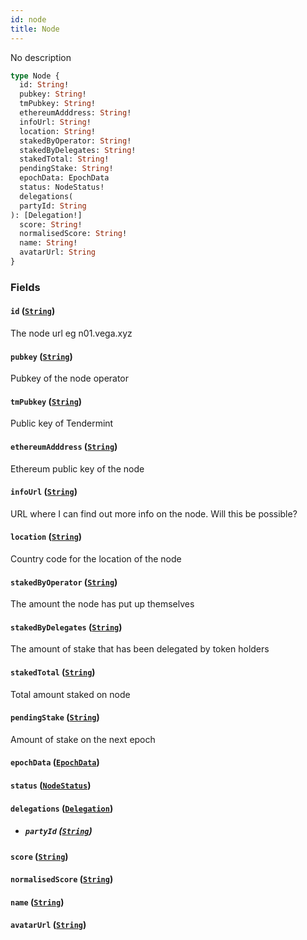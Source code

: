 ```yaml
---
id: node
title: Node
---
```



No description


```graphql
type Node {
  id: String!
  pubkey: String!
  tmPubkey: String!
  ethereumAdddress: String!
  infoUrl: String!
  location: String!
  stakedByOperator: String!
  stakedByDelegates: String!
  stakedTotal: String!
  pendingStake: String!
  epochData: EpochData
  status: NodeStatus!
  delegations(
  partyId: String
): [Delegation!]
  score: String!
  normalisedScore: String!
  name: String!
  avatarUrl: String
}
```


### Fields

#### `id` ([`String`](/docs/graphql/scalars/string))

The node url eg n01.vega.xyz


#### `pubkey` ([`String`](/docs/graphql/scalars/string))

Pubkey of the node operator


#### `tmPubkey` ([`String`](/docs/graphql/scalars/string))

Public key of Tendermint


#### `ethereumAdddress` ([`String`](/docs/graphql/scalars/string))

Ethereum public key of the node


#### `infoUrl` ([`String`](/docs/graphql/scalars/string))

URL where I can find out more info on the node. Will this be possible?


#### `location` ([`String`](/docs/graphql/scalars/string))

Country code for the location of the node


#### `stakedByOperator` ([`String`](/docs/graphql/scalars/string))

The amount the node has put up themselves


#### `stakedByDelegates` ([`String`](/docs/graphql/scalars/string))

The amount of stake that has been delegated by token holders


#### `stakedTotal` ([`String`](/docs/graphql/scalars/string))

Total amount staked on node


#### `pendingStake` ([`String`](/docs/graphql/scalars/string))

Amount of stake on the next epoch


#### `epochData` ([`EpochData`](/docs/graphql/objects/epoch-data))




#### `status` ([`NodeStatus`](/docs/graphql/enums/node-status))




#### `delegations` ([`Delegation`](/docs/graphql/objects/delegation))


- ##### `partyId` ([`String`](/docs/graphql/scalars/string))




#### `score` ([`String`](/docs/graphql/scalars/string))




#### `normalisedScore` ([`String`](/docs/graphql/scalars/string))




#### `name` ([`String`](/docs/graphql/scalars/string))




#### `avatarUrl` ([`String`](/docs/graphql/scalars/string))






